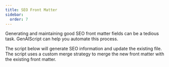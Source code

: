 ```yaml
---
title: SEO Front Matter
sidebar:
  order: 7
---
```



Generating and maintaining good SEO front matter fields can be a tedious task. 
GenAIScript can help you automate this process.

The script below will generate SEO information
and update the existing file. The script uses a custom merge strategy 
to merge the new front matter with the existing front matter.

<Code code={importedCode} wrap={true} lang="js" title="slides.genai.js" />
